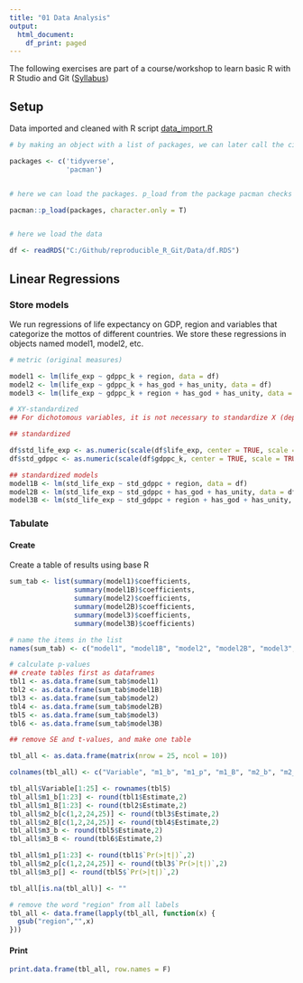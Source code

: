 ```yaml
---
title: "01 Data Analysis"
output:
  html_document:
    df_print: paged
---
```


The following exercises are part of a course/workshop to learn basic R with R Studio and Git ([Syllabus](https://docs.google.com/document/d/1O_v-VTRHChedoDvVtzn8xNG0jBqJxMW0Q7-0bJ90Q48/edit))


## Setup

Data imported and cleaned with R script [data_import.R](./Data/data_import.R)

```r

# by making an object with a list of packages, we can later call the citations of these packages (see section 'References' below)

packages <- c('tidyverse', 
              'pacman')


# here we can load the packages. p_load from the package pacman checks if the package is already downloaded and if so loads it, if not downloads

pacman::p_load(packages, character.only = T)


# here we load the data

df <- readRDS("C:/Github/reproducible_R_Git/Data/df.RDS")
```

## Linear Regressions

### Store models

We run regressions of life expectancy on GDP, region and variables that categorize the mottos of different countries. We store these regressions in objects named model1, model2, etc.

```r

# metric (original measures)

model1 <- lm(life_exp ~ gdppc_k + region, data = df)
model2 <- lm(life_exp ~ gdppc_k + has_god + has_unity, data = df)
model3 <- lm(life_exp ~ gdppc_k + region + has_god + has_unity, data = df)

# XY-standardized
## For dichotomous variables, it is not necessary to standardize X (depends on what interpretation you are looking for)

## standardized

df$std_life_exp <- as.numeric(scale(df$life_exp, center = TRUE, scale = TRUE))
df$std_gdppc <- as.numeric(scale(df$gdppc_k, center = TRUE, scale = TRUE))

## standardized models
model1B <- lm(std_life_exp ~ std_gdppc + region, data = df)
model2B <- lm(std_life_exp ~ std_gdppc + has_god + has_unity, data = df)
model3B <- lm(std_life_exp ~ std_gdppc + region + has_god + has_unity, data = df)
```

### Tabulate

#### Create

Create a table of results using base R

```r
sum_tab <- list(summary(model1)$coefficients,
                summary(model1B)$coefficients,
                summary(model2)$coefficients,
                summary(model2B)$coefficients,
                summary(model3)$coefficients,
                summary(model3B)$coefficients)

# name the items in the list
names(sum_tab) <- c("model1", "model1B", "model2", "model2B", "model3", "model3B")

# calculate p-values
## create tables first as dataframes
tbl1 <- as.data.frame(sum_tab$model1)
tbl2 <- as.data.frame(sum_tab$model1B)
tbl3 <- as.data.frame(sum_tab$model2)
tbl4 <- as.data.frame(sum_tab$model2B)
tbl5 <- as.data.frame(sum_tab$model3)
tbl6 <- as.data.frame(sum_tab$model3B)

## remove SE and t-values, and make one table

tbl_all <- as.data.frame(matrix(nrow = 25, ncol = 10))

colnames(tbl_all) <- c("Variable", "m1_b", "m1_p", "m1_B", "m2_b", "m2_p", "m2_B", "m3_b", "m3_p", "m3_B")

tbl_all$Variable[1:25] <- rownames(tbl5)
tbl_all$m1_b[1:23] <- round(tbl1$Estimate,2)
tbl_all$m1_B[1:23] <- round(tbl2$Estimate,2)
tbl_all$m2_b[c(1,2,24,25)] <- round(tbl3$Estimate,2)
tbl_all$m2_B[c(1,2,24,25)] <- round(tbl4$Estimate,2)
tbl_all$m3_b <- round(tbl5$Estimate,2)
tbl_all$m3_B <- round(tbl6$Estimate,2)

tbl_all$m1_p[1:23] <- round(tbl1$`Pr(>|t|)`,2)
tbl_all$m2_p[c(1,2,24,25)] <- round(tbl3$`Pr(>|t|)`,2)
tbl_all$m3_p[] <- round(tbl5$`Pr(>|t|)`,2)

tbl_all[is.na(tbl_all)] <- ""

# remove the word "region" from all labels
tbl_all <- data.frame(lapply(tbl_all, function(x) {
  gsub("region","",x)
}))
```

#### Print

```r

print.data.frame(tbl_all, row.names = F)

```


